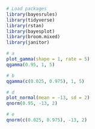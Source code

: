```r
# Load packages
library(bayesrules)
library(tidyverse)
library(rstan)
library(bayesplot)
library(broom.mixed)
library(janitor)
```

```r
# a
plot_gamma(shape = 1, rate = 5)
qgamma(0.95, 1, 5)
```

```r
# b
qgamma(c(0.025, 0.975), 1, 5)
```


```r
# d
plot_normal(mean = -13, sd = 2)
qnorm(0.95, -13, 2)
```

```r
# e
qnorm(c(0.025, 0.975), -13, 2)
```
